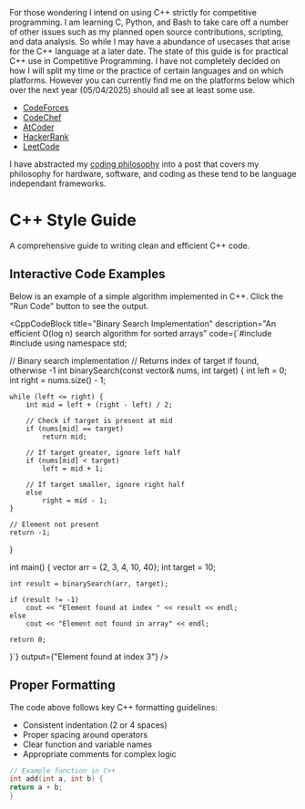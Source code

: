 <Collapse title="Purpose of Guide">
For those wondering I intend on using C++ strictly for competitive programming. I am learning C, Python, and Bash to take care off a number 
of other issues such as my planned open source contributions, scripting, and data analysis. So while I may have a abundance of usecases that arise for the C++ language at a later date. 
The state of this guide is for practical C++ use in Competitive Programming.
</Collapse>

<Collapse title="Where to find me">
I have not completely decided on how I will split my time or the practice of certain languages and on which platforms. However you can currently find me on the platforms 
below which over the next year (05/04/2025) should all see at least some use.

- [CodeForces]()
- [CodeChef]()
- [AtCoder](https://atcoder.jp/users/khr1st)
- [HackerRank](https://www.hackerrank.com/profile/krisofakind)
- [LeetCode](https://leetcode.com/u/khr1st/)
</Collapse>

<Box>I have abstracted my [coding philosophy](/blog/2025/a-manifesto-for-holistic-computing) into a post that covers my philosophy for hardware, software, and coding as these tend to be language independant frameworks.</Box>

# C++ Style Guide

A comprehensive guide to writing clean and efficient C++ code. 

## Interactive Code Examples

Below is an example of a simple algorithm implemented in C++. Click the "Run Code" button to see the output.

<CppCodeBlock 
  title="Binary Search Implementation"
  description="An efficient O(log n) search algorithm for sorted arrays"
  code={`#include <iostream>
#include <vector>
using namespace std;

// Binary search implementation
// Returns index of target if found, otherwise -1
int binarySearch(const vector<int>& nums, int target) {
    int left = 0;
    int right = nums.size() - 1;
    
    while (left <= right) {
        int mid = left + (right - left) / 2;
        
        // Check if target is present at mid
        if (nums[mid] == target)
            return mid;
        
        // If target greater, ignore left half
        if (nums[mid] < target)
            left = mid + 1;
        
        // If target smaller, ignore right half
        else
            right = mid - 1;
    }
    
    // Element not present
    return -1;
}

int main() {
    vector<int> arr = {2, 3, 4, 10, 40};
    int target = 10;
    
    int result = binarySearch(arr, target);
    
    if (result != -1)
        cout << "Element found at index " << result << endl;
    else
        cout << "Element not found in array" << endl;
    
    return 0;
}`}
  output={"Element found at index 3"}
/>

## Proper Formatting

The code above follows key C++ formatting guidelines:
- Consistent indentation (2 or 4 spaces)
- Proper spacing around operators
- Clear function and variable names
- Appropriate comments for complex logic

```cpp
// Example function in C++
int add(int a, int b) {
return a + b;
}
```